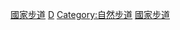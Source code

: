 {{Commons category}}
{{Category main|國家步道系統}}

[[Category:台灣旅遊景點|國家步道]]
[[Category:行政院農業委員會林務局|D]]
[[Category:自然步道|Category:自然步道]]
[[Category:台灣步道|國家步道]]